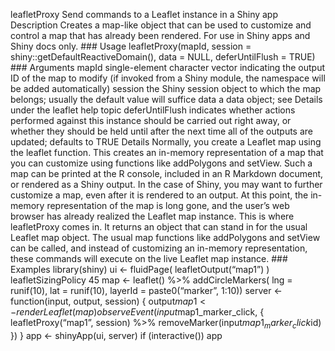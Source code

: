 
leafletProxy Send commands to a Leaflet instance in a Shiny app
Description
Creates a map-like object that can be used to customize and control a map that has already been
rendered. For use in Shiny apps and Shiny docs only.
### Usage
leafletProxy(mapId, session = shiny::getDefaultReactiveDomain(),
data = NULL, deferUntilFlush = TRUE)
### Arguments
mapId single-element character vector indicating the output ID of the map to modify
(if invoked from a Shiny module, the namespace will be added automatically)
session the Shiny session object to which the map belongs; usually the default value will
suffice
data a data object; see Details under the leaflet help topic
deferUntilFlush
indicates whether actions performed against this instance should be carried out
right away, or whether they should be held until after the next time all of the
outputs are updated; defaults to TRUE
Details
Normally, you create a Leaflet map using the leaflet function. This creates an in-memory representation
of a map that you can customize using functions like addPolygons and setView. Such a
map can be printed at the R console, included in an R Markdown document, or rendered as a Shiny
output.
In the case of Shiny, you may want to further customize a map, even after it is rendered to an output.
At this point, the in-memory representation of the map is long gone, and the user’s web browser has
already realized the Leaflet map instance.
This is where leafletProxy comes in. It returns an object that can stand in for the usual Leaflet
map object. The usual map functions like addPolygons and setView can be called, and instead
of customizing an in-memory representation, these commands will execute on the live Leaflet map
instance.
### Examples
library(shiny)
ui <- fluidPage(
leafletOutput("map1")
)
leafletSizingPolicy 45
map <- leaflet() %>% addCircleMarkers(
lng = runif(10),
lat = runif(10),
layerId = paste0("marker", 1:10))
server <- function(input, output, session) {
output$map1 <- renderLeaflet(map)
observeEvent(input$map1_marker_click, {
leafletProxy("map1", session) %>%
removeMarker(input$map1_marker_click$id)
})
}
app <- shinyApp(ui, server)
if (interactive()) app
